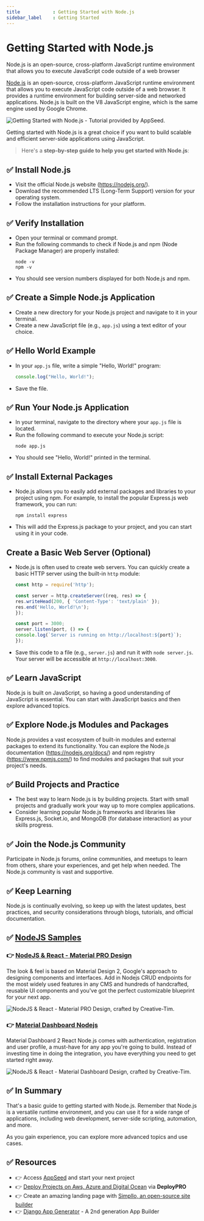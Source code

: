 ```yaml
---
title            : Getting Started with Node.js
sidebar_label    : Getting Started
---
```


# Getting Started with Node.js

<SubHeading>Node.js is an open-source, cross-platform JavaScript runtime environment that allows you to execute JavaScript code outside of a web browser</SubHeading>

[Node.js](https://nodejs.org/) is an open-source, cross-platform JavaScript runtime environment that allows you to execute JavaScript code outside of a web browser. 
It provides a runtime environment for building server-side and networked applications. Node.js is built on the V8 JavaScript engine, which is the same engine used by Google Chrome.

![Getting Started with Node.js - Tutorial provided by AppSeed.](https://github-production-user-asset-6210df.s3.amazonaws.com/51070104/270248512-e8d3e48e-7245-4445-a767-b8feeaa188ae.jpg) 

Getting started with Node.js is a great choice if you want to build scalable and efficient server-side applications using JavaScript. 

> Here's a **step-by-step guide to help you get started with Node.js**:

## ✅ **Install Node.js**

- Visit the official Node.js website (https://nodejs.org/).
- Download the recommended LTS (Long-Term Support) version for your operating system.
- Follow the installation instructions for your platform.

## ✅ **Verify Installation**

- Open your terminal or command prompt.
- Run the following commands to check if Node.js and npm (Node Package Manager) are properly installed:
    ```
    node -v
    npm -v
    ```
- You should see version numbers displayed for both Node.js and npm.

## ✅ **Create a Simple Node.js Application**

- Create a new directory for your Node.js project and navigate to it in your terminal.
- Create a new JavaScript file (e.g., `app.js`) using a text editor of your choice.

## ✅ **Hello World Example**

- In your `app.js` file, write a simple "Hello, World!" program:
    ```javascript
    console.log("Hello, World!");
    ```
- Save the file.

## ✅ **Run Your Node.js Application**

- In your terminal, navigate to the directory where your `app.js` file is located.
- Run the following command to execute your Node.js script:
    ```
    node app.js
    ```
- You should see "Hello, World!" printed in the terminal.

## ✅ **Install External Packages**

- Node.js allows you to easily add external packages and libraries to your project using npm. For example, to install the popular Express.js web framework, you can run:
    ```
    npm install express
    ```
- This will add the Express.js package to your project, and you can start using it in your code.

## **Create a Basic Web Server (Optional)**

- Node.js is often used to create web servers. You can quickly create a basic HTTP server using the built-in `http` module:
    ```javascript
    const http = require('http');

    const server = http.createServer((req, res) => {
    res.writeHead(200, { 'Content-Type': 'text/plain' });
    res.end('Hello, World!\n');
    });

    const port = 3000;
    server.listen(port, () => {
    console.log(`Server is running on http://localhost:${port}`);
    });
    ```
- Save this code to a file (e.g., `server.js`) and run it with `node server.js`. Your server will be accessible at `http://localhost:3000`.

## ✅ **Learn JavaScript**

Node.js is built on JavaScript, so having a good understanding of JavaScript is essential. You can start with JavaScript basics and then explore advanced topics.

## ✅ **Explore Node.js Modules and Packages**

Node.js provides a vast ecosystem of built-in modules and external packages to extend its functionality. You can explore the Node.js documentation (https://nodejs.org/docs/) and npm registry (https://www.npmjs.com/) to find modules and packages that suit your project's needs.

## ✅ **Build Projects and Practice**

- The best way to learn Node.js is by building projects. Start with small projects and gradually work your way up to more complex applications.
- Consider learning popular Node.js frameworks and libraries like Express.js, Socket.io, and MongoDB (for database interaction) as your skills progress.

## ✅ **Join the Node.js Community**

Participate in Node.js forums, online communities, and meetups to learn from others, share your experiences, and get help when needed. The Node.js community is vast and supportive.

## ✅ **Keep Learning**

Node.js is continually evolving, so keep up with the latest updates, best practices, and security considerations through blogs, tutorials, and official documentation.

## ✅ [NodeJS Samples](https://www.creative-tim.com/templates/nodejs?AFFILIATE=128200)

### 👉 [NodeJS & React - Material PRO Design](https://www.creative-tim.com/product/material-dashboard-pro-react-nodejs?AFFILIATE=128200)

The look & feel is based on Material Design 2, Google's approach to designing components and interfaces. Add in Nodejs CRUD endpoints for the most widely used features in any CMS and hundreds of handcrafted, 
reusable UI components and you've got the perfect customizable blueprint for your next app.

![NodeJS & React - Material PRO Design, crafted by Creative-Tim.](https://github-production-user-asset-6210df.s3.amazonaws.com/51070104/270252692-ceb7c571-48aa-448c-919b-8024679c27c3.png)

### 👉 [Material Dashboard Nodejs](https://www.creative-tim.com/product/material-dashboard-react-nodejs?AFFILIATE=128200)

Material Dashboard 2 React Node.js comes with authentication, registration and user profile, a must-have for any app you're going to build. 
Instead of investing time in doing the integration, you have everything you need to get started right away. 

![NodeJS & React - Material Dashboard Design, crafted by Creative-Tim.](https://github-production-user-asset-6210df.s3.amazonaws.com/51070104/270256250-fe776357-000e-4200-8f3c-40733abf5a9f.png) 

## ✅ In Summary 

That's a basic guide to getting started with Node.js. 
Remember that Node.js is a versatile runtime environment, and you can use it for a wide range of applications, including web development, server-side scripting, automation, and more. 

As you gain experience, you can explore more advanced topics and use cases.

## ✅ Resources 

- 👉 Access [AppSeed](https://appseed.us/) and start your next project
- 👉 [Deploy Projects on Aws, Azure and Digital Ocean](https://www.docs.deploypro.dev/) via **DeployPRO**
- 👉 Create an amazing landing page with [Simpllo, an open-source site builder](https://www.simpllo.com/)
- 👉 [Django App Generator](https://app-generator.dev/django/) - A 2nd generation App Builder
